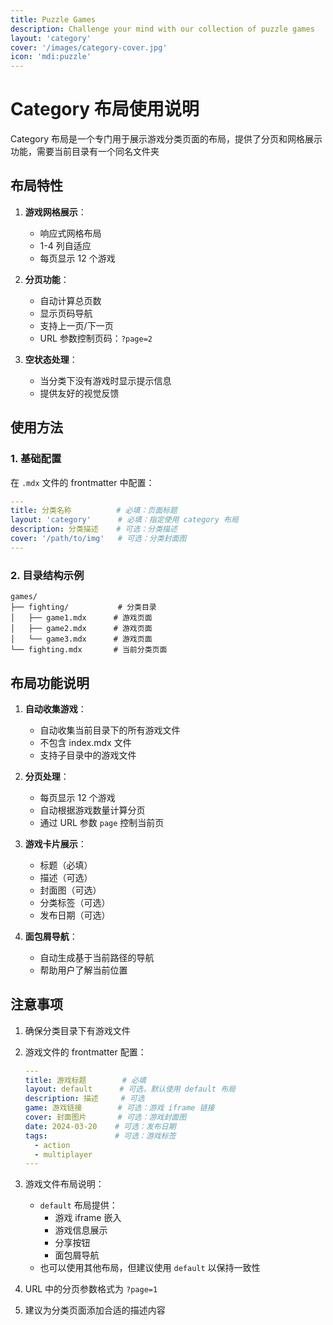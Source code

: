 ```yaml
---
title: Puzzle Games
description: Challenge your mind with our collection of puzzle games
layout: 'category'
cover: '/images/category-cover.jpg'
icon: 'mdi:puzzle'
---
```


# Category 布局使用说明

Category 布局是一个专门用于展示游戏分类页面的布局，提供了分页和网格展示功能，需要当前目录有一个同名文件夹

## 布局特性

1. **游戏网格展示**：
   - 响应式网格布局
   - 1-4 列自适应
   - 每页显示 12 个游戏

2. **分页功能**：
   - 自动计算总页数
   - 显示页码导航
   - 支持上一页/下一页
   - URL 参数控制页码：`?page=2`

3. **空状态处理**：
   - 当分类下没有游戏时显示提示信息
   - 提供友好的视觉反馈

## 使用方法

### 1. 基础配置

在 `.mdx` 文件的 frontmatter 中配置：

```yaml
---
title: 分类名称          # 必填：页面标题
layout: 'category'      # 必填：指定使用 category 布局
description: 分类描述    # 可选：分类描述
cover: '/path/to/img'   # 可选：分类封面图
---
```
### 2. 目录结构示例

```
games/
├── fighting/           # 分类目录
│   ├── game1.mdx      # 游戏页面
│   ├── game2.mdx      # 游戏页面
│   └── game3.mdx      # 游戏页面
└── fighting.mdx       # 当前分类页面
```

## 布局功能说明

1. **自动收集游戏**：
   - 自动收集当前目录下的所有游戏文件
   - 不包含 index.mdx 文件
   - 支持子目录中的游戏文件

2. **分页处理**：
   - 每页显示 12 个游戏
   - 自动根据游戏数量计算分页
   - 通过 URL 参数 `page` 控制当前页

3. **游戏卡片展示**：
   - 标题（必填）
   - 描述（可选）
   - 封面图（可选）
   - 分类标签（可选）
   - 发布日期（可选）

4. **面包屑导航**：
   - 自动生成基于当前路径的导航
   - 帮助用户了解当前位置

## 注意事项

1. 确保分类目录下有游戏文件
2. 游戏文件的 frontmatter 配置：
   ```yaml
   ---
   title: 游戏标题        # 必填
   layout: default      # 可选，默认使用 default 布局
   description: 描述     # 可选
   game: 游戏链接        # 可选：游戏 iframe 链接
   cover: 封面图片       # 可选：游戏封面图
   date: 2024-03-20    # 可选：发布日期
   tags:               # 可选：游戏标签
     - action
     - multiplayer
   ---
   ```
3. 游戏文件布局说明：
   - `default` 布局提供：
     - 游戏 iframe 嵌入
     - 游戏信息展示
     - 分享按钮
     - 面包屑导航
   - 也可以使用其他布局，但建议使用 `default` 以保持一致性

4. URL 中的分页参数格式为 `?page=1`
5. 建议为分类页面添加合适的描述内容
